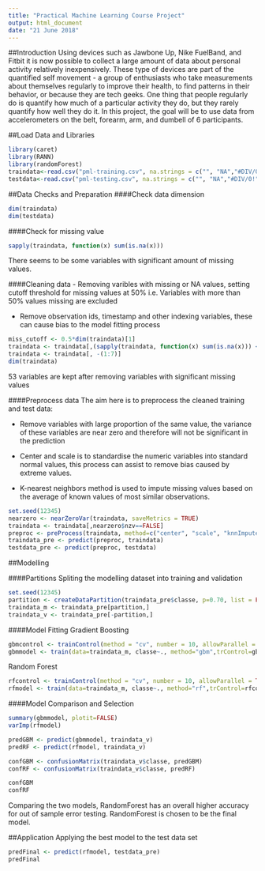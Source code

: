 ---
title: "Practical Machine Learning Course Project"
output: html_document
date: "21 June 2018"
---
##Introduction
Using devices such as Jawbone Up, Nike FuelBand, and Fitbit it is now possible to collect a large amount of data about personal activity relatively inexpensively. These type of devices are part of the quantified self movement - a group of enthusiasts who take measurements about themselves regularly to improve their health, to find patterns in their behavior, or because they are tech geeks. One thing that people regularly do is quantify how much of a particular activity they do, but they rarely quantify how well they do it. In this project, the goal will be to use data from accelerometers on the belt, forearm, arm, and dumbell of 6 participants. 

##Load Data and Libraries
```{r setup, message=FALSE}
library(caret)
library(RANN)
library(randomForest)
traindata<-read.csv("pml-training.csv", na.strings = c("", "NA","#DIV/0!"))
testdata<-read.csv("pml-testing.csv", na.strings = c("", "NA","#DIV/0!"))
```

##Data Checks and Preparation
####Check data dimension
```{r message=FALSE}
dim(traindata)
dim(testdata)
```

####Check for missing value
```{r message=FALSE}
sapply(traindata, function(x) sum(is.na(x)))
```
There seems to be some variables with significant amount of missing values.

####Cleaning data
- Removing varibles with missing or NA values, setting cutoff threshold for missing values at 50%
i.e. Variables with more than 50% values missing are excluded

- Remove observation ids, timestamp and other indexing variables, these can cause bias to the model fitting process

```{r message=FALSE}
miss_cutoff <- 0.5*dim(traindata)[1]
traindata <- traindata[,(sapply(traindata, function(x) sum(is.na(x))) < miss_cutoff)]
traindata <- traindata[, -(1:7)]
dim(traindata)
```
53 variables are kept after removing variables with significant missing values 

####Preprocess data
The aim here is to preprocess the cleaned training and test data:

- Remove variables with large proportion of the same value, the variance of these variables are near zero and therefore will not be significant in the prediction

- Center and scale is to standardise the numeric variables into standard normal values, this process can assist to remove bias caused by extreme values.

- K-nearest neighbors method is used to impute missing values based on the average of known values of most similar observations.

```{r message=FALSE}
set.seed(12345)
nearzero <- nearZeroVar(traindata, saveMetrics = TRUE)
traindata <- traindata[,nearzero$nzv==FALSE]
preproc <- preProcess(traindata, method=c("center", "scale", "knnImpute"))
traindata_pre <- predict(preproc, traindata)
testdata_pre <- predict(preproc, testdata)
```


##Modelling

####Partitions
Spliting the modelling dataset into training and validation
```{r message=FALSE}
set.seed(12345)
partition <- createDataPartition(traindata_pre$classe, p=0.70, list = FALSE)
traindata_m <- traindata_pre[partition,]
traindata_v <- traindata_pre[-partition,]
```


####Model Fitting
Gradient Boosting
```{r message=FALSE, echo=FALSE, results='hide'}
gbmcontrol <- trainControl(method = "cv", number = 10, allowParallel = TRUE)
gbmmodel <- train(data=traindata_m, classe~., method="gbm",trControl=gbmcontrol)
```

Random Forest
```{r message=FALSE, echo=FALSE, results='hide'}
rfcontrol <- trainControl(method = "cv", number = 10, allowParallel = TRUE)
rfmodel <- train(data=traindata_m, classe~., method="rf",trControl=rfcontrol)
```

####Model Comparison and Selection
```{r message=FALSE}
summary(gbmmodel, plotit=FALSE)
varImp(rfmodel)

predGBM <- predict(gbmmodel, traindata_v)
predRF <- predict(rfmodel, traindata_v)

confGBM <- confusionMatrix(traindata_v$classe, predGBM)
confRF <- confusionMatrix(traindata_v$classe, predRF)

confGBM
confRF

```
Comparing the two models, RandomForest has an overall higher accuracy for out of sample error testing. RandomForest is chosen to be the final model.

##Application
Applying the best model to the test data set
```{r message=FALSE}
predFinal <- predict(rfmodel, testdata_pre)
predFinal
```




